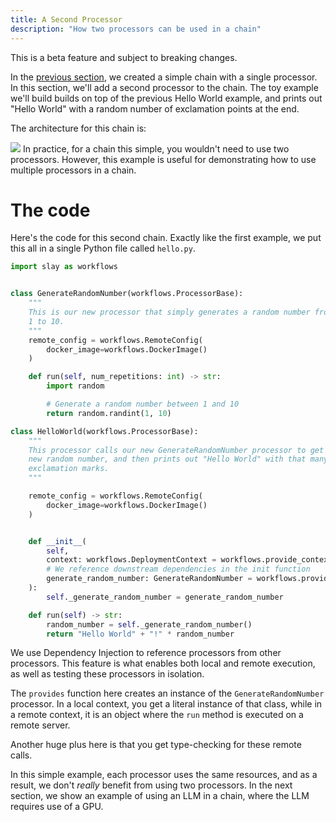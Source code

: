 ```yaml
---
title: A Second Processor
description: "How two processors can be used in a chain"
---
```

<Warning>This is a beta feature and subject to breaking changes.</Warning>

In the [previous section](chains/getting-started), we created a simple chain with a single processor.
In this section, we'll add a second processor to the chain. The toy example we'll build builds on top of
the previous Hello World example, and prints out "Hello World" with a random number of exclamation points at the end.

The architecture for this chain is:

<img src="/images/second-processor.png" />

<Note>
In practice, for a chain this simple, you wouldn't need to use two processors. However, this example is useful for demonstrating how to use multiple processors in a chain.
</Note>

# The code

Here's the code for this second chain. Exactly like the first example, we put this all in a single Python file called `hello.py`.

```python
import slay as workflows


class GenerateRandomNumber(workflows.ProcessorBase):
    """
    This is our new processor that simply generates a random number from
    1 to 10.
    """
    remote_config = workflows.RemoteConfig(
        docker_image=workflows.DockerImage()
    )

    def run(self, num_repetitions: int) -> str:
        import random

        # Generate a random number between 1 and 10
        return random.randint(1, 10)

class HelloWorld(workflows.ProcessorBase):
    """
    This processor calls our new GenerateRandomNumber processor to get a
    new random number, and then prints out "Hello World" with that many
    exclamation marks.
    """

    remote_config = workflows.RemoteConfig(
        docker_image=workflows.DockerImage()
    )


    def __init__(
        self,
        context: workflows.DeploymentContext = workflows.provide_context(),
        # We reference downstream dependencies in the init function
        generate_random_number: GenerateRandomNumber = workflows.provide(HelloWorld),
    ):
        self._generate_random_number = generate_random_number

    def run(self) -> str:
        random_number = self._generate_random_number()
        return "Hello World" + "!" * random_number
```

<Note>
We use Dependency Injection to reference processors from other processors. This feature is what
enables both local and remote execution, as well as testing these processors in isolation.

The `provides` function here creates an instance of the `GenerateRandomNumber` processor. In a local
context, you get a literal instance of that class, while in a remote context, it is an object where
the `run` method is executed on a remote server.

Another huge plus here is that you get type-checking for these remote calls.
</Note>

In this simple example, each processor uses the same resources, and as a result, we don't _really_ benefit
from using two processors. In the next section, we show an example of using an LLM in a chain, where the
LLM requires use of a GPU.
